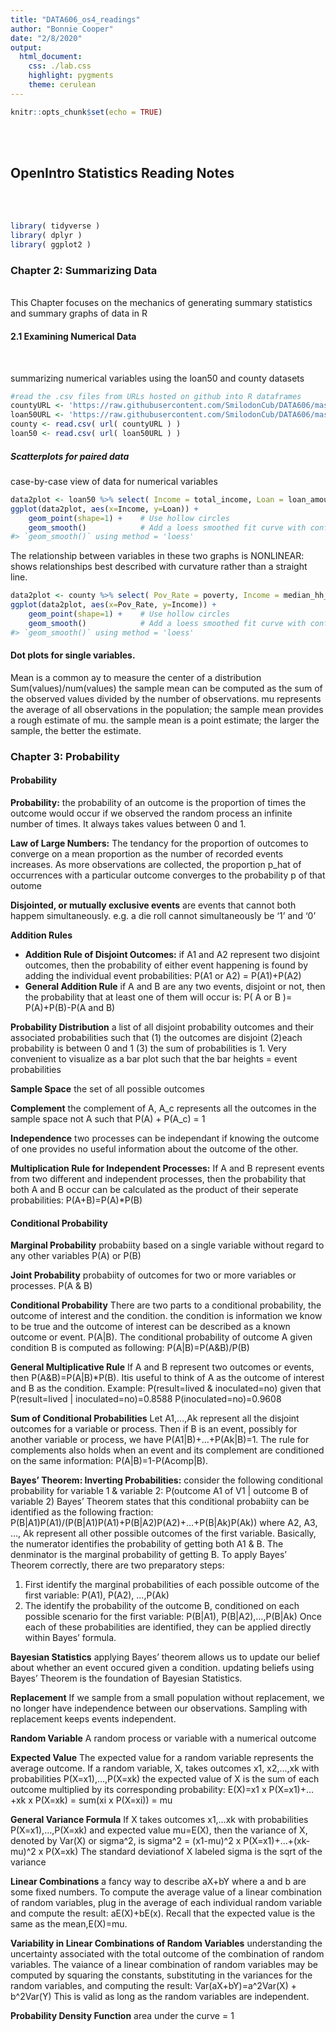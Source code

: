 ```yaml
---
title: "DATA606_os4_readings"
author: "Bonnie Cooper"
date: "2/8/2020"
output:
  html_document:
    css: ./lab.css
    highlight: pygments
    theme: cerulean
---
```


```r
knitr::opts_chunk$set(echo = TRUE)
```
<br><br>

## OpenIntro Statistics Reading Notes
<br><br>

```r
library( tidyverse )
library( dplyr )
library( ggplot2 )
```


### Chapter 2: Summarizing Data
<br>
This Chapter focuses on the mechanics of generating summary statistics and summary graphs of data in R
<br>

#### 2.1 Examining Numerical Data
<br>

summarizing numerical variables using the loan50 and county datasets

```r
#read the .csv files from URLs hosted on github into R dataframes 
countyURL <- 'https://raw.githubusercontent.com/SmilodonCub/DATA606/master/county.csv'
loan50URL <- 'https://raw.githubusercontent.com/SmilodonCub/DATA606/master/loan50.csv'
county <- read.csv( url( countyURL ) )
loan50 <- read.csv( url( loan50URL ) )
```

##### Scatterplots for paired data

case-by-case view of data for numerical variables

```r
data2plot <- loan50 %>% select( Income = total_income, Loan = loan_amount )
ggplot(data2plot, aes(x=Income, y=Loan)) +
    geom_point(shape=1) +    # Use hollow circles
    geom_smooth()            # Add a loess smoothed fit curve with confidence region
#> `geom_smooth()` using method = 'loess'
```

The relationship between variables in these two graphs is NONLINEAR: shows relationships best described with curvature rather than a straight line.

```r
data2plot <- county %>% select( Pov_Rate = poverty, Income = median_hh_income )
ggplot(data2plot, aes(x=Pov_Rate, y=Income)) +
    geom_point(shape=1) +    # Use hollow circles
    geom_smooth()            # Add a loess smoothed fit curve with confidence region
#> `geom_smooth()` using method = 'loess'
```

#### Dot plots for single variables.
Mean is a common ay to measure the center of a distribution
Sum(values)/num(values)
the sample mean can be computed as the sum of the observed values divided by the number of observations.
mu represents the average of all observations in the population; the sample mean provides a rough estimate of mu. the sample mean is a point estimate; the larger the sample, the better the estimate.


### Chapter 3: Probability  

#### Probability

**Probability:** the probability of an outcome is the proportion of times the outcome would occur if we observed the random process an infinite number of times. It always takes values between 0 and 1.

**Law of Large Numbers:** The tendancy for the proportion of outcomes to converge on a mean proportion as the number of recorded events increases. As more observations are collected, the proportion p_hat of occurrences with a particular outcome converges to the probability p of that outome

**Disjointed, or mutually exclusive events** are events that cannot both happem simultaneously. e.g. a die roll cannot simultaneously be '1' and '0'

**Addition Rules**

* **Addition Rule of Disjoint Outcomes:** if A1 and A2 represent two disjoint outcomes, then the probability of either event happening is found by adding the individual event probabilities: P(A1 or A2) = P(A1)+P(A2)
* **General Addition Rule** if A and B are any two events, disjoint or not, then the probability that at least one of them will occur is: P( A or B )= P(A)+P(B)-P(A and B)

**Probability Distribution** a list of all disjoint probability outcomes and their associated probabilities such that (1) the outcomes are disjoint (2)each probability is between 0 and 1 (3) the sum of probabilities is 1. Very convenient to visualize as a bar plot such that the bar heights = event probabilities

**Sample Space** the set of all possible outcomes

**Complement** the complement of A, A_c represents all the outcomes in the sample space not A such that P(A) + P(A_c) = 1

**Independence** two processes can be independant if knowing the outcome of one provides no useful information about the outcome of the other.

**Multiplication Rule for Independent Processes:** If A and B represent events from two different and independent processes, then the probability that both A and B occur can be calculated as the product of their seperate probabilities: P(A+B)=P(A)*P(B)

#### Conditional Probability

**Marginal Probability** probabiity based on a single variable without regard to any other variables P(A) or P(B)

**Joint Probability** probabiity of outcomes for two or more variables or processes. P(A & B)

**Conditional Probability** There are two parts to a conditional probability, the outcome of interest and the condition. the condition is information we know to be true and the outcome of interest can be described as a known outcome or event. P(A|B). The conditional probability of outcome A given condition B is computed as following: P(A|B)=P(A&B)/P(B)

**General Multiplicative Rule** If A and B represent two outcomes or events, then P(A&B)=P(A|B)*P(B). Itis useful to think of A as the outcome of interest and B as the condition.
Example: P(result=lived & inoculated=no) given that 
P(result=lived | inoculated=no)=0.8588
P(inoculated=no)=0.9608

**Sum of Conditional Probabilities** Let A1,...,Ak represent all the disjoint outcomes for a variable or process. Then if B is an event, possibly for another variable or process, we have P(A1|B)+...+P(Ak|B)=1. The rule for complements also holds when an event and its complement are conditioned on the same information: P(A|B)=1-P(Acomp|B).

**Bayes' Theorem: Inverting Probabilities:** consider the following conditional probability for variable 1 & variable 2:
P(outcome A1 of V1 | outcome B of variable 2)
Bayes' Theorem states that this conditional probabiity can be identified as the following fraction:
P(B|A1)P(A1)/(P(B|A1)P(A1)+P(B|A2)P(A2)+...+P(B|Ak)P(Ak))
where A2, A3, ..., Ak represent all other possible outcomes of the first variable.
Basically, the numerator identifies the probability of getting both A1 & B. The denminator is the marginal probability of getting B.
To apply Bayes' Theorem correctly, there are two preparatory steps:

1. First identify the marginal probabilities of each possible outcome of the first variable: P(A1), P(A2), ...,P(Ak)
2. The identify the probability of the outcome B, conditioned on each possible scenario for the first variable: P(B|A1), P(B|A2),...,P(B|Ak)
Once each of these probabilities are identified, they can be applied directly within Bayes' formula.

**Bayesian Statistics** applying Bayes' theorem allows us to update our belief about whether an event occured given a condition. updating beliefs using Bayes' Theorem is the foundation of Bayesian Statistics.

**Replacement** If we sample from a small population without replacement, we no longer have independence between our observations. Sampling with replacement keeps events independent.

**Random Variable** A random process or variable with a numerical outcome

**Expected Value** The expected value for a random variable represents the average outcome. If a random variable, X, takes outcomes x1, x2,...,xk with probabilities P(X=x1),...,P(X=xk) the expected value of X is the sum of each outcome multiplied by its corresponding probability:
E(X)=x1 x P(X=x1)+...+xk x P(X=xk) = sum(xi x P(X=xi)) = mu

**General Variance Formula** If X takes outcomes x1,...xk with probabilities P(X=x1),...,P(X=xk) and expected value mu=E(X), then the variance of X, denoted by Var(X) or sigma^2, is
sigma^2 = (x1-mu)^2 x P(X=x1)+...+(xk-mu)^2 x P(X=xk)
The standard deviationof X labeled sigma is the sqrt of the variance

**Linear Combinations** a fancy way to describe aX+bY where a and b are some fixed numbers. To compute the average value of a linear combination of random variables, plug in the average of each individual random variable and compute the result: aE(X)+bE(x). Recall that the expected value is the same as the mean,E(X)=mu.

**Variability in Linear Combinations of Random Variables** understanding the uncertainty associated with the total outcome of the combination of random variables. The vaiance of a linear combination of random variables may be computed by squaring the constants, substituting in the variances for the random variables, and computing the result:
Var(aX+bY)=a^2Var(X) + b^2Var(Y)
This is valid as long as the random variables are independent. 

**Probability Density Function** area under the curve = 1